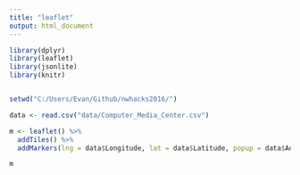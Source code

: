 ```yaml
---
title: "leaflet"
output: html_document
---
```


```r

library(dplyr)
library(leaflet)
library(jsonlite)
library(knitr)


setwd("C:/Users/Evan/Github/nwhacks2016/")

data <- read.csv("data/Computer_Media_Center.csv")

m <- leaflet() %>% 
  addTiles() %>% 
  addMarkers(lng = data$Longitude, lat = data$Latitude, popup = data$Address)

m

```
